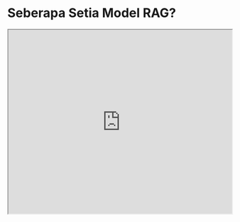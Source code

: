
# Seberapa Setia Model RAG?


<iframe width="100%"
  height="415px"
  src="https://www.youtube.com/embed/eEU1dWVE8QQ?si=b-qgCU8nibBCSX8H" allow="accelerometer; autoplay; clipboard-write; encrypted-media; gyroscope; picture-in-picture"
  allowFullScreen
  />

Penelitian terbaru oleh [Wu dkk. (2024)](https://arxiv.org/abs/2404.10198) bertujuan untuk mengukur "tarik-menarik" antara RAG (Retrieval-Augmented Generation) dan pengetahuan internal model bahasa besar (LLM).

Penelitian ini berfokus pada GPT-4 dan LLM lainnya dalam menjawab pertanyaan.

Hasilnya menunjukkan bahwa dengan memberikan informasi yang benar dari pencarian, sebagian besar kesalahan model dapat diperbaiki (akurasi 94%).

!["Kesetiaan RAG"](../../../img/research/rag-faith.png)
*Sumber: [Wu dkk. (2024)](https://arxiv.org/abs/2404.10198)*

Ketika dokumen yang diberikan berisi lebih banyak informasi yang salah dan pengetahuan internal LLM lemah, LLM cenderung mengutip informasi yang salah tersebut. Namun, LLM lebih tahan terhadap informasi salah jika mereka memiliki pengetahuan internal yang kuat.

Penelitian ini juga melaporkan bahwa "semakin jauh informasi yang dimodifikasi dari pengetahuan awal model, semakin kecil kemungkinan model akan memilihnya."

Banyak pengembang dan perusahaan menggunakan sistem RAG dalam produksi mereka. Penelitian ini menekankan pentingnya menilai risiko saat menggunakan LLM dengan berbagai jenis informasi kontekstual yang mungkin berisi informasi pendukung, bertentangan, atau bahkan salah sama sekali.

Penjelasan sederhana:
- RAG adalah teknik yang menggabungkan pencarian informasi dengan kemampuan LLM untuk menghasilkan jawaban.
- Penelitian ini ingin tahu seberapa baik LLM dapat membedakan informasi yang benar dan salah saat menggunakan RAG.
- Hasilnya menunjukkan bahwa LLM cukup baik dalam menggunakan informasi yang benar, tetapi bisa terpengaruh oleh informasi yang salah jika pengetahuan internalnya lemah.
- Ini penting untuk diketahui karena banyak aplikasi AI menggunakan RAG, dan kita perlu berhati-hati dengan kualitas informasi yang diberikan ke AI.

